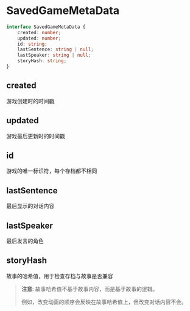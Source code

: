 # SavedGameMetaData

```ts
interface SavedGameMetaData {
    created: number;
    updated: number;
    id: string;
    lastSentence: string | null;
    lastSpeaker: string | null;
    storyHash: string;
}
```

## created

游戏创建时的时间戳

## updated

游戏最后更新时的时间戳

## id

游戏的唯一标识符，每个存档都不相同

## lastSentence

最后显示的对话内容

## lastSpeaker

最后发言的角色

## storyHash

故事的哈希值，用于检查存档与故事是否兼容 

> **注意**: 故事哈希值不基于故事内容，而是基于故事的逻辑。
>
> 例如，改变动画的顺序会反映在故事哈希值上，但改变对话内容不会。